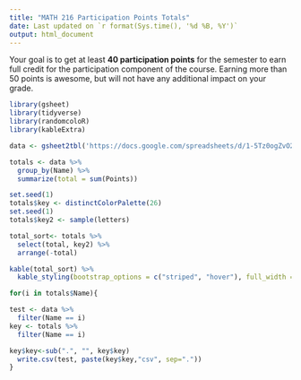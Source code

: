 ```yaml
---
title: "MATH 216 Participation Points Totals"
date: Last updated on `r format(Sys.time(), '%d %B, %Y')`
output: html_document
---
```


Your goal is to get at least **40 participation points** for the semester to earn full credit for the participation component of the course. Earning more than 50 points is awesome, but will not have any additional impact on your grade. 

```r
library(gsheet)
library(tidyverse)
library(randomcoloR)
library(kableExtra)

data <- gsheet2tbl('https://docs.google.com/spreadsheets/d/1-5Tz0ogZvO2k1Dv1lIW8W_YuY0qH2AZb1MmZmN6_wy4/edit?usp=sharing')

totals <- data %>% 
  group_by(Name) %>% 
  summarize(total = sum(Points)) 

set.seed(1)
totals$key <- distinctColorPalette(26)
set.seed(1)
totals$key2 <- sample(letters)

total_sort<- totals %>% 
  select(total, key2) %>% 
  arrange(-total)
```


```r
kable(total_sort) %>% 
  kable_styling(bootstrap_options = c("striped", "hover"), full_width = F)
```

```r
for(i in totals$Name){

test <- data %>% 
  filter(Name == i) 
key <- totals %>% 
  filter(Name == i) 

key$key<-sub(".", "", key$key)
  write.csv(test, paste(key$key,"csv", sep="."))
}
```



